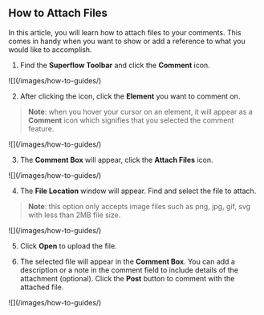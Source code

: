 ## How to Attach Files

In this article, you will learn how to attach files to your comments. This comes in handy when you want to show or add a reference to what you would like to accomplish.

1. Find the **Superflow Toolbar** and click the **Comment** icon.

<Frame>
![](/images/how-to-guides/)
</Frame>

2. After clicking the icon, click the **Element** you want to comment on.
> **Note**: when you hover your cursor on an element, it will appear as a **Comment** icon which signifies that you selected the comment feature.

<Frame>
![](/images/how-to-guides/)
</Frame>

3. The **Comment Box** will appear, click the **Attach Files** icon.

<Frame>
![](/images/how-to-guides/)
</Frame>

4. The **File Location** window will appear. Find and select the file to attach.
> **Note**: this option only accepts image files such as png, jpg, gif, svg with less than 2MB file size.

<Frame>
![](/images/how-to-guides/)
</Frame>

5. Click **Open** to upload the file.

6. The selected file will appear in the **Comment Box**. You can add a description or a note in the comment field to include details of the attachment (optional). Click the **Post** button to comment with the attached file.

<Frame>
![](/images/how-to-guides/)
</Frame>

